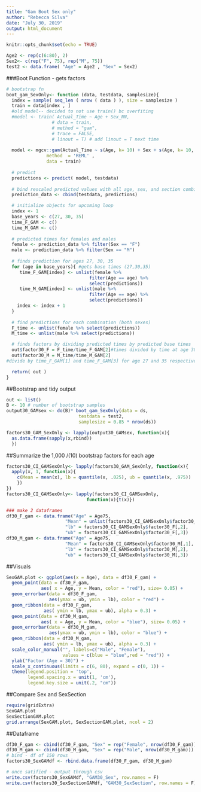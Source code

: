 ```yaml
---
title: "Gam Boot Sex only"
author: "Rebecca Silva"
date: "July 30, 2019"
output: html_document
---
```


```r
knitr::opts_chunk$set(echo = TRUE)
```

```r
Age2 <- rep(c(6:80), 2)
Sex2<- c(rep("F", 75), rep("M", 75))
test2 <- data.frame( "Age" = Age2 , "Sex" = Sex2)

```

###Boot Function - gets factors 
```r
# bootstrap fn 
boot_gam_SexOnly<- function (data, testdata, samplesize){
  index = sample( seq_len ( nrow ( data ) ), size = samplesize )
  train = data[index , ]
  #old model-- decided to not use train() bc overfiting 
  #model <- train( Actual_Time ~ Age + Sex_NN,
                 # data = train,
                 # method = "gam",
                 # trace = FALSE,
                 # linout = T) # add linout = T next time
  
  model <- mgcv::gam(Actual_Time ~ s(Age, k= 10) + Sex + s(Age, k= 10, by = as.factor(Sex)), 
               method  = 'REML' , 
               data = train) 
  
  # predict
  predictions <- predict( model, testdata)
  
  # bind rescaled predicted values with all age, sex, and section combinations
  prediction_data <- cbind(testdata, predictions)  

  # initialize objects for upcoming loop
  index <- 1
  base_years <- c(27, 30, 35)
  time_F_GAM <- c()
  time_M_GAM <- c()
  
  # predicted times for females and males
  female <- prediction_data %>% filter(Sex == "F") 
  male <- prediction_data %>% filter(Sex == "M") 
  
  # finds prediction for ages 27, 30, 35 
  for (age in base_years){ #gets base times (27,30,35)
     time_F_GAM[index] <- unlist(female %>% 
                               filter(Age == age) %>% 
                               select(predictions))
     time_M_GAM[index] <- unlist(male %>% 
                               filter(Age == age) %>% 
                               select(predictions))
    index <- index + 1
  }
  
  # find predictions for each combination (both sexes)
  F_time <- unlist(female %>% select(predictions)) 
  M_time <- unlist(male %>% select(predictions))

  # finds factors by dividing predicted times by predicted base times   (27, 30, 35)
  out$factor30_F = F_time/time_F_GAM[2]#times divided by time at age 30 
  out$factor30_M = M_time/time_M_GAM[2]
#divide by time_F_GAM[1] and time_F_GAM[3] for age 27 and 35 respectively

  return( out )
}
```

##Bootstrap and tidy output 
```r
out <- list()
B <- 10 # number of bootstrap samples 
output30_GAMsex <- do(B)* boot_gam_SexOnly(data = ds, 
                           testdata = test2, 
                           samplesize = 0.85 * nrow(ds)) 

factors30_GAM_SexOnly <- lapply(output30_GAMsex, function(x){  
  as.data.frame(sapply(x,rbind))
  })
```


##Summarize the 1,000 /(10) bootstrap factors for each age 
```r
factors30_CI_GAMSexOnly<- lapply(factors30_GAM_SexOnly, function(x){
  apply(x, 1, function(x){
    c(Mean = mean(x), lb = quantile(x, .025), ub = quantile(x, .975))
    })
})
factors30_CI_GAMSexOnly<- lapply(factors30_CI_GAMSexOnly, 
                              function(x){t(x)})

### make 2 dataframes 
df30_F_gam <- data.frame("Age" = Age75, 
                      "Mean" = unlist(factors30_CI_GAMSexOnly$factor30_F[,1]),
                      "lb" = factors30_CI_GAMSexOnly$factor30_F[,2],
                      "ub" = factors30_CI_GAMSexOnly$factor30_F[,3])
df30_M_gam <- data.frame("Age" = Age75, 
                      "Mean" = factors30_CI_GAMSexOnly$factor30_M[,1],
                      "lb" = factors30_CI_GAMSexOnly$factor30_M[,2],
                      "ub" = factors30_CI_GAMSexOnly$factor30_M[,3])

```


##Visuals
```r
SexGAM.plot <- ggplot(aes(x = Age), data = df30_F_gam) +
  geom_point(data = df30_F_gam, 
             aes( x = Age, y = Mean, color = "red"), size= 0.05) +
  geom_errorbar(data = df30_F_gam, 
                aes(ymax = ub, ymin = lb), color = "red") +
  geom_ribbon(data = df30_F_gam, 
              aes( ymin = lb, ymax = ub), alpha = 0.3) +
  geom_point(data = df30_M_gam, 
             aes( x = Age, y = Mean, color = "blue"), size= 0.05) +
  geom_errorbar(data = df30_M_gam, 
                aes(ymax = ub, ymin = lb), color = "blue") +
  geom_ribbon(data = df30_M_gam, 
              aes( ymin = lb, ymax = ub), alpha = 0.3) +
  scale_color_manual("", labels=c("Male", "Female"), 
                     values = c(blue = "blue",red = "red")) +
  ylab("Factor (Age = 30)") +
  scale_x_continuous(limits = c(6, 80), expand = c(0, 1)) +
  theme(legend.position = 'top', 
        legend.spacing.x = unit(1, 'cm'), 
        legend.key.size = unit(.2, "cm"))


```

##Compare Sex and SexSection
```r
require(gridExtra)
SexGAM.plot
SexSectionGAM.plot
grid.arrange(SexGAM.plot, SexSectionGAM.plot, ncol = 2)
```


##Dataframe

```r
df30_F_gam <- cbind(df30_F_gam, "Sex" = rep("Female", nrow(df30_F_gam)))
df30_M_gam <- cbind(df30_M_gam, "Sex" = rep("Male", nrow(df30_M_gam)))
# bind - df of 150 rows 
factors30_SexGAMdf <- rbind.data.frame(df30_F_gam, df30_M_gam)

# once satified - output through csv 
write.csv(factors30_SexGAMdf, "GAM30_Sex", row.names = F)
write.csv(factors30_SexSectionGAMdf, "GAM30_SexSection", row.names = F)
```

